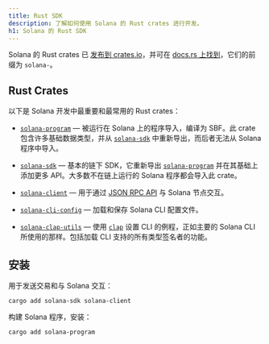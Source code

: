 ```yaml
---
title: Rust SDK
description: 了解如何使用 Solana 的 Rust crates 进行开发。
h1: Solana 的 Rust SDK
---
```


Solana 的 Rust crates 已
[发布到 crates.io](https://crates.io/search?q=solana-)，并可在
[docs.rs 上找到](https://docs.rs/releases/search?query=solana-)，它们的前缀为
`solana-`。

## Rust Crates

以下是 Solana 开发中最重要和最常用的 Rust crates：

- [`solana-program`]
  &mdash; 被运行在 Solana 上的程序导入，编译为 SBF。此 crate 包含许多基础数据类型，并从
  [`solana-sdk`] 中重新导出，而后者无法从 Solana 程序中导入。

- [`solana-sdk`] &mdash; 基本的链下 SDK，它重新导出 [`solana-program`]
  并在其基础上添加更多 API。大多数不在链上运行的 Solana 程序都会导入此 crate。

- [`solana-client`] &mdash; 用于通过 [JSON RPC API](/docs/rpc)
  与 Solana 节点交互。

- [`solana-cli-config`] &mdash; 加载和保存 Solana CLI 配置文件。

- [`solana-clap-utils`] &mdash; 使用 [`clap`] 设置 CLI 的例程，正如主要的 Solana
  CLI 所使用的那样。包括加载 CLI 支持的所有类型签名者的功能。

[`solana-program`]: https://docs.rs/solana-program
[`solana-sdk`]: https://docs.rs/solana-sdk
[`solana-client`]: https://docs.rs/solana-client
[`solana-cli-config`]: https://docs.rs/solana-cli-config
[`solana-clap-utils`]: https://docs.rs/solana-clap-utils
[`clap`]: https://docs.rs/clap

## 安装

用于发送交易和与 Solana 交互：

```shell title="Terminal"
cargo add solana-sdk solana-client
```

构建 Solana 程序，安装：

```shell title="Terminal"
cargo add solana-program
```